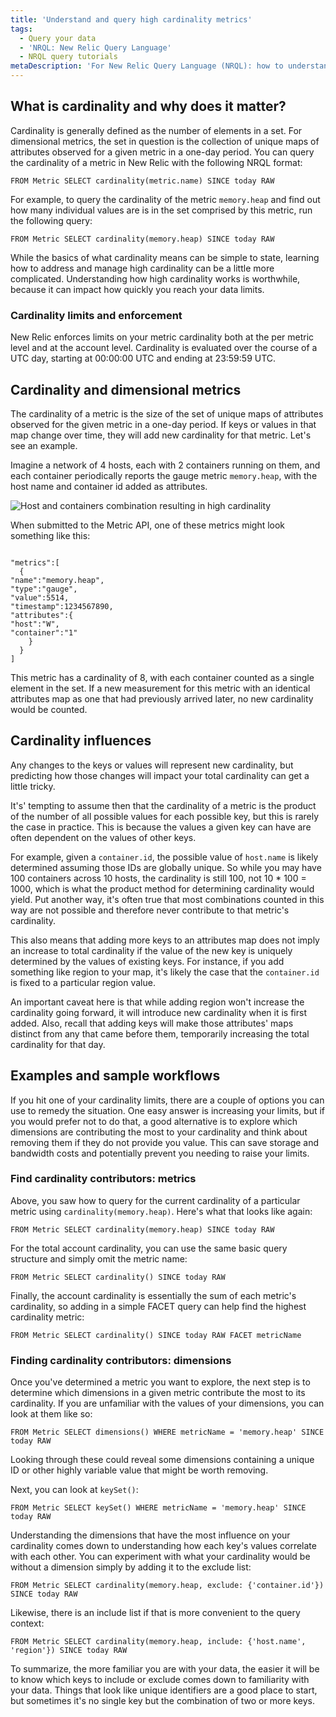 ```yaml
---
title: 'Understand and query high cardinality metrics'
tags:
  - Query your data
  - 'NRQL: New Relic Query Language'
  - NRQL query tutorials
metaDescription: 'For New Relic Query Language (NRQL): how to understand high cardinality metrics and successfully query for them using NRQL.'
---
```


## What is cardinality and why does it matter?

Cardinality is generally defined as the number of elements in a set.  For dimensional metrics, the set in question is the collection of unique maps of attributes observed for a given metric in a one-day period. You can query the cardinality of a metric in New Relic with the following NRQL format:

```
FROM Metric SELECT cardinality(metric.name) SINCE today RAW
```

For example, to query the cardinality of the metric `memory.heap` and find out how many individual values are is in the set comprised by this metric, run the following query:

```
FROM Metric SELECT cardinality(memory.heap) SINCE today RAW
```

While the basics of what cardinality means can be simple to state, learning how to address and manage high cardinality can be a little more complicated. Understanding how high cardinality works is worthwhile, because it can impact how quickly you reach your data limits. 

### Cardinality limits and enforcement

New Relic enforces limits on your metric cardinality both at the per metric level and at the account level. Cardinality is evaluated over the course of a UTC day, starting at 00:00:00 UTC and ending at 23:59:59 UTC. 

## Cardinality and dimensional metrics 

The cardinality of a metric is the size of the set of unique maps of attributes observed for the given metric in a one-day period. If keys or values in that map change over time, they will add new cardinality for that metric. Let's see an example.

Imagine a network of 4 hosts, each with 2 containers running on them, and each container periodically reports the gauge metric `memory.heap`, with the host name and container id added as attributes. 

![Host and containers combination resulting in high cardinality](./images/high-cardinality-metrics-1.png "Multiple hosts with multiple containers")

When submitted to the Metric API, one of these metrics might look something like this:

```

"metrics":[
  { 
"name":"memory.heap", 
"type":"gauge", 
"value":5514, 
"timestamp":1234567890, 
"attributes":{
"host":"W",
"container":"1"
    }
  }
]
```

This metric has a cardinality of 8, with each container counted as a single element in the set. If a new measurement for this metric with an identical attributes map as one that had previously arrived later, no new cardinality would be counted.

## Cardinality influences

Any changes to the keys or values will represent new cardinality, but predicting how those changes will impact your total cardinality can get a little tricky. 

It's' tempting to assume then that the cardinality of a metric is the product of the number of all possible values for each possible key, but this is rarely the case in practice. This is because the values a given key can have are often dependent on the values of other keys. 

For example, given a `container.id`, the possible value of `host.name` is likely determined assuming those IDs are globally unique. So while you may have 100 containers across 10 hosts, the cardinality is still 100, not 10 * 100 = 1000, which is what  the product method for determining cardinality would yield. Put another way, it's often true that most combinations counted in this way are not possible and therefore never contribute to that metric's cardinality. 

This also means that adding more keys to an attributes map does not imply an increase to total cardinality if the value of the new key is uniquely determined by the values of existing keys. For instance, if you add something like region to your map, it's likely the case that the `container.id` is fixed to a particular region value. 

An important caveat here is that while adding region won't increase the cardinality going forward, it will introduce new cardinality when it is first added. Also, recall that adding keys will make those attributes' maps distinct from any that came before them, temporarily increasing the total cardinality for that day.

## Examples and sample workflows

If you hit one of your cardinality limits, there are a couple of options you can use to remedy the situation. One easy answer is increasing your limits, but if you would prefer not to do that, a good alternative is to explore which dimensions are contributing the most to your cardinality and think about removing them if they do not provide you value. This can save storage and bandwidth costs and potentially prevent you needing to raise your limits.  

### Find cardinality contributors: metrics

Above, you saw how to query for the current cardinality of a particular metric using `cardinality(memory.heap)`. Here's what that looks like again:

```
FROM Metric SELECT cardinality(memory.heap) SINCE today RAW
```

For the total account cardinality, you can use the same basic query structure and simply omit the metric name:

```
FROM Metric SELECT cardinality() SINCE today RAW
```

Finally, the account cardinality is essentially the sum of each metric's cardinality, so adding in a simple FACET query can help find the highest cardinality metric:

```
FROM Metric SELECT cardinality() SINCE today RAW FACET metricName
```
### Finding cardinality contributors: dimensions

Once you've determined a metric you want to explore, the next step is to determine which dimensions in a given metric contribute the most to its cardinality. If you are unfamiliar with the values of your dimensions, you can look at them like so:

```
FROM Metric SELECT dimensions() WHERE metricName = 'memory.heap' SINCE today RAW
```

Looking through these could reveal some dimensions containing a unique ID or other highly variable  value that might be worth removing. 

Next, you can look at `keySet()`:

```
FROM Metric SELECT keySet() WHERE metricName = 'memory.heap' SINCE today RAW
```

Understanding the dimensions that have the most influence on your cardinality comes down to understanding how each key's values correlate with each other. You can experiment with what your cardinality would be without a dimension simply by adding it to the exclude list:

```
FROM Metric SELECT cardinality(memory.heap, exclude: {'container.id'}) SINCE today RAW
```

Likewise, there is an include list if that is more convenient to the query context:

```
FROM Metric SELECT cardinality(memory.heap, include: {'host.name', 'region'}) SINCE today RAW
```

To summarize, the more familiar you are with your data, the easier it will be to know which keys to include or exclude comes down to familiarity with your data. Things that look like unique identifiers are a good place to start, but sometimes it's no single key but the combination of two or more keys. 
